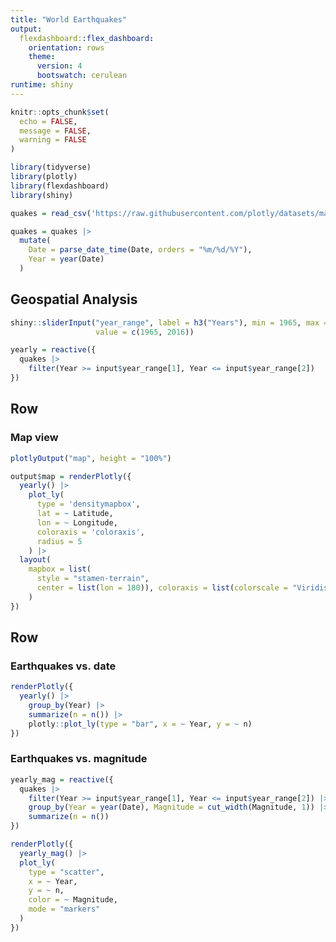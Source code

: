 ```yaml
---
title: "World Earthquakes"
output: 
  flexdashboard::flex_dashboard:
    orientation: rows
    theme:
      version: 4
      bootswatch: cerulean
runtime: shiny
---
```


```r
knitr::opts_chunk$set(
  echo = FALSE,
  message = FALSE,
  warning = FALSE
)
```

```r
library(tidyverse)
library(plotly)
library(flexdashboard)
library(shiny)
```

```r
quakes = read_csv('https://raw.githubusercontent.com/plotly/datasets/master/earthquakes-23k.csv')

quakes = quakes |> 
  mutate(
    Date = parse_date_time(Date, orders = "%m/%d/%Y"),
    Year = year(Date)
  )
```

Geospatial Analysis {.sidebar}
-----------------------------------------------------------------------

```r
shiny::sliderInput("year_range", label = h3("Years"), min = 1965, max = 2016,
                   value = c(1965, 2016))
```

```r
yearly = reactive({
  quakes |> 
    filter(Year >= input$year_range[1], Year <= input$year_range[2])
})
```

Row
-----------------------------------------------------------------------

### Map view

```r
plotlyOutput("map", height = "100%")

output$map = renderPlotly({
  yearly() |> 
    plot_ly(
      type = 'densitymapbox',
      lat = ~ Latitude,
      lon = ~ Longitude,
      coloraxis = 'coloraxis',
      radius = 5
    ) |> 
  layout(
    mapbox = list(
      style = "stamen-terrain",
      center = list(lon = 180)), coloraxis = list(colorscale = "Viridis")
    )
})
```

Row {.tabset}
-----------------------------------------------------------------------

### Earthquakes vs. date

```r
renderPlotly({
  yearly() |>
    group_by(Year) |> 
    summarize(n = n()) |> 
    plotly::plot_ly(type = "bar", x = ~ Year, y = ~ n)
})
```


### Earthquakes vs. magnitude

```r
yearly_mag = reactive({
  quakes |> 
    filter(Year >= input$year_range[1], Year <= input$year_range[2]) |> 
    group_by(Year = year(Date), Magnitude = cut_width(Magnitude, 1)) |> 
    summarize(n = n())
})

renderPlotly({
  yearly_mag() |> 
  plot_ly(
    type = "scatter",
    x = ~ Year,
    y = ~ n,
    color = ~ Magnitude,
    mode = "markers"
  )
})
```

